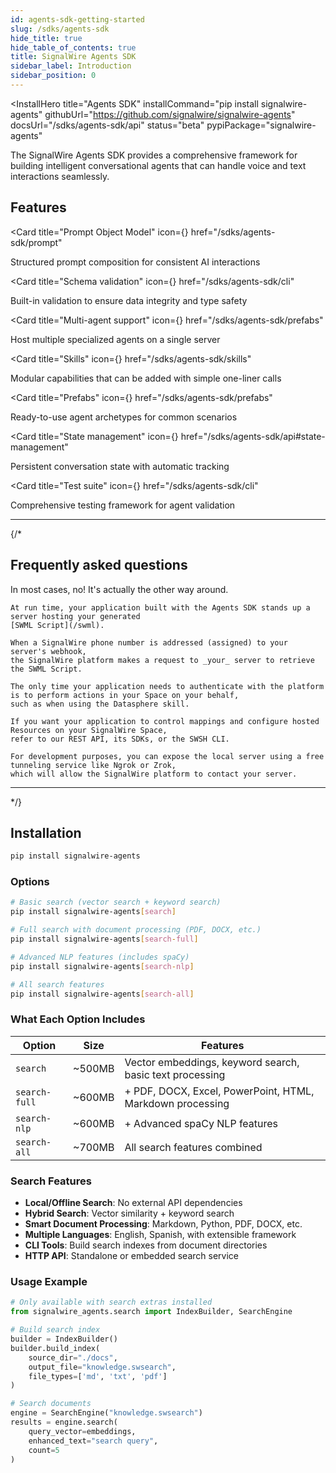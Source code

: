 ```yaml
---
id: agents-sdk-getting-started
slug: /sdks/agents-sdk
hide_title: true
hide_table_of_contents: true
title: SignalWire Agents SDK
sidebar_label: Introduction
sidebar_position: 0
---
```



<InstallHero
  title="Agents SDK"
  installCommand="pip install signalwire-agents"
  githubUrl="https://github.com/signalwire/signalwire-agents"
  docsUrl="/sdks/agents-sdk/api"
  status="beta"
  pypiPackage="signalwire-agents"
>
</InstallHero>

The SignalWire Agents SDK provides a comprehensive framework for building intelligent conversational agents that can handle voice and text interactions seamlessly.

## Features

<CardGroup cols={3}>

<Card 
    title="Prompt Object Model"
    icon={<MdCode />}
    href="/sdks/agents-sdk/prompt"
>
Structured prompt composition for consistent AI interactions
</Card>

<Card 
    title="Schema validation"
    icon={<MdBugReport />}
    href="/sdks/agents-sdk/cli"
>
Built-in validation to ensure data integrity and type safety
</Card>

<Card 
    title="Multi-agent support"
    icon={<MdGroup />}
    href="/sdks/agents-sdk/prefabs"
>
Host multiple specialized agents on a single server
</Card>

<Card 
    title="Skills"
    icon={<MdExtension />}
    href="/sdks/agents-sdk/skills"
>
Modular capabilities that can be added with simple one-liner calls
</Card>

<Card 
    title="Prefabs"
    icon={<MdArchitecture />}
    href="/sdks/agents-sdk/prefabs"
>
Ready-to-use agent archetypes for common scenarios
</Card>

<Card 
    title="State management"
    icon={<MdStorage />}
    href="/sdks/agents-sdk/api#state-management"
>
Persistent conversation state with automatic tracking
</Card>

<Card 
    title="Test suite"
    icon={<MdBugReport />}
    href="/sdks/agents-sdk/cli"
>
Comprehensive testing framework for agent validation
</Card>

</CardGroup>

---

{/*
## Frequently asked questions

<AccordionGroup>

<Accordion title="Does my application need to authenticate with the SignalWire platform?">
    In most cases, no! It's actually the other way around.

    At run time, your application built with the Agents SDK stands up a server hosting your generated
    [SWML Script](/swml).
    
    When a SignalWire phone number is addressed (assigned) to your server's webhook, 
    the SignalWire platform makes a request to _your_ server to retrieve the SWML Script.

    The only time your application needs to authenticate with the platform is to perform actions in your Space on your behalf,
    such as when using the Datasphere skill.

    If you want your application to control mappings and configure hosted Resources on your SignalWire Space,
    refer to our REST API, its SDKs, or the SWSH CLI.
</Accordion>
<Accordion title="What prerequisites do I need to start building?">

    For development purposes, you can expose the local server using a free tunneling service like Ngrok or Zrok,
    which will allow the SignalWire platform to contact your server.

</Accordion>

</AccordionGroup>

---

*/}

## Installation

```bash
pip install signalwire-agents
```

<Accordion title="Install with optional local search system" description="The SDK includes optional local search capabilities that can be installed separately to avoid adding large dependencies to the base installation.">

### Options

```bash
# Basic search (vector search + keyword search)
pip install signalwire-agents[search]

# Full search with document processing (PDF, DOCX, etc.)
pip install signalwire-agents[search-full]

# Advanced NLP features (includes spaCy)
pip install signalwire-agents[search-nlp]

# All search features
pip install signalwire-agents[search-all]
```

### What Each Option Includes

| Option | Size | Features |
|--------|------|----------|
| `search` | ~500MB | Vector embeddings, keyword search, basic text processing |
| `search-full` | ~600MB | + PDF, DOCX, Excel, PowerPoint, HTML, Markdown processing |
| `search-nlp` | ~600MB | + Advanced spaCy NLP features |
| `search-all` | ~700MB | All search features combined |

### Search Features

- **Local/Offline Search**: No external API dependencies
- **Hybrid Search**: Vector similarity + keyword search
- **Smart Document Processing**: Markdown, Python, PDF, DOCX, etc.
- **Multiple Languages**: English, Spanish, with extensible framework
- **CLI Tools**: Build search indexes from document directories
- **HTTP API**: Standalone or embedded search service

### Usage Example

```python
# Only available with search extras installed
from signalwire_agents.search import IndexBuilder, SearchEngine

# Build search index
builder = IndexBuilder()
builder.build_index(
    source_dir="./docs",
    output_file="knowledge.swsearch",
    file_types=['md', 'txt', 'pdf']
)

# Search documents
engine = SearchEngine("knowledge.swsearch")
results = engine.search(
    query_vector=embeddings,
    enhanced_text="search query",
    count=5
)
```

</Accordion>

<style>{`.theme-doc-breadcrumbs{display:none};`}</style>
<style>{`.theme-doc-footer-edit-meta-row{display:none}`}</style>